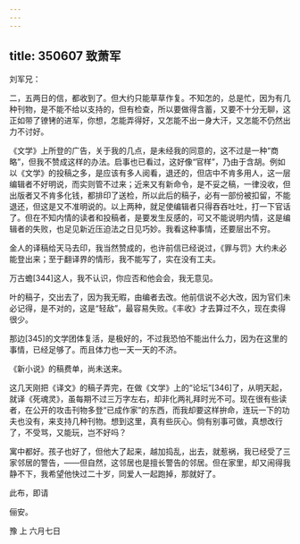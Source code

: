 ```yaml
---
---
---
```

title: 350607 致萧军
---




刘军兄：

二，五两日的信，都收到了。但大约只能草草作复。不知怎的，总是忙，因为有几种刊物，是不能不给以支持的，但有检查，所以要做得含蓄，又要不十分无聊，这正如带了镣铐的进军，你想，怎能弄得好，又怎能不出一身大汗，又怎能不仍然出力不讨好。

《文学》上所登的广告，关于我的几点，是未经我的同意的，这不过是一种“商略”，但我不赞成这样的办法。启事也已看过，这好像“官样”，乃由于含胡。例如以《文学》的投稿之多，是应该有多人阅看，退还的，但店中不肯多用人，这一层编辑者不好明说，而实则管不过来；近来又有新命令，是不妥之稿，一律没收，但出版者又不肯多化钱，都排印了送检，所以此后的稿子，必有一部份被扣留，不能退还，但这是又不准明说的。以上两种，就足使编辑者只得吞吞吐吐，打一下官话了。但在不知内情的读者和投稿者，是要发生反感的，可又不能说明内情，这是编辑者的失败，也足见新近压迫法之日见巧妙。我看这种事情，还要层出不穷。

金人的译稿给天马去印，我当然赞成的，也许前信已经说过，《罪与罚》大约未必能登出来；至于翻译界的情形，我不能写了，实在没有工夫。

万古蟾[344]这人，我不认识，你应否和他会会，我无意见。

叶的稿子，交出去了，因为我无暇，由编者去改。他前信说不必大改，因为官们未必记得，是不对的，这是“轻敌”，最容易失败。《丰收》才去算过不久，现在卖得很少。

那边[345]的文学团体复活，是极好的，不过我恐怕不能出什么力，因为在这里的事情，已经足够了。而且体力也一天一天的不济。

《新小说》的稿费单，尚未送来。

这几天刚把《译文》的稿子弄完，在做《文学》上的“论坛”[346]了，从明天起，就译《死魂灵》，虽每期不过三万字左右，却非化两礼拜时光不可。现在很有些读者，在公开的攻击刊物多登“已成作家”的东西，而我却要这样拚命，连玩一下的功夫也没有，来支持几种刊物。想到这里，真有些灰心。倘有别事可做，真想改行了，不受骂，又能玩，岂不好吗？

寓中都好。孩子也好了，但他大了起来，越加捣乱，出去，就惹祸，我已经受了三家邻居的警告，——但自然，这邻居也是擅长警告的邻居。但在家里，却又闹得我静不下，我希望他快过二十岁，同爱人一起跑掉，那就好了。

此布，即请

俪安。

豫 上 六月七日